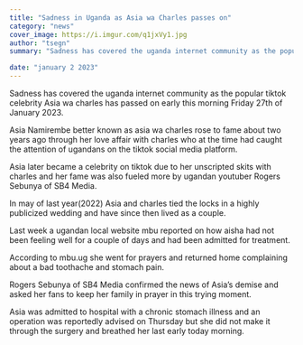 ```yaml
---
title: "Sadness in Uganda as Asia wa Charles passes on"
category: "news"
cover_image: https://i.imgur.com/q1jxVy1.jpg
author: "tsegn"
summary: "Sadness has covered the uganda internet community as the popular tiktok celebrity Asia wa charles has passed on"

date: "january 2 2023"
---
```


Sadness has covered the uganda internet community as the popular tiktok celebrity Asia wa charles has passed on early this morning Friday 27th of January 2023.

<AdsComponent />

Asia Namirembe better known as asia wa charles rose to fame about two years ago through her love affair with charles who at the time had caught the attention of ugandans on the tiktok social media platform.

Asia later became a celebrity on tiktok due to her unscripted skits with charles and her fame was also fueled more by ugandan youtuber Rogers Sebunya of SB4 Media.

<AdsComponent />

In may of last year(2022) Asia and charles tied the locks in a highly publicized wedding and have since then lived as a couple.

Last week a ugandan local website mbu reported on how aisha had not been feeling well for a couple of days and had been admitted for treatment.

According to mbu.ug she went for prayers and returned home complaining about a bad toothache and stomach pain.

<AdsComponent />
Rogers Sebunya of SB4 Media confirmed the news of Asia’s demise and asked her fans
to keep her family in prayer in this trying moment.

Asia was admitted to hospital with a chronic stomach illness and an operation was reportedly advised on Thursday but she did not make it through the surgery and breathed her last early today morning.
